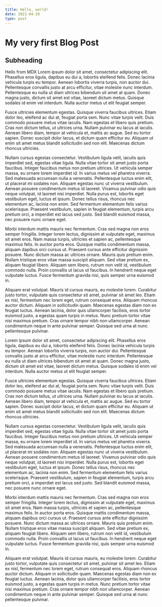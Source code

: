```yaml
---
title: Hello, world!
date: 2021-04-20
type: post
---
```


# My very first Blog Post

## Subheading

Hello from MDX
Lorem ipsum dolor sit amet, consectetur adipiscing elit. Phasellus eros ligula, dapibus eu dui a, lobortis eleifend felis. Donec lacinia vehicula turpis eu tempor. Aenean lobortis viverra turpis, non auctor dui. Pellentesque convallis justo at arcu efficitur, vitae molestie nunc interdum. Pellentesque eu nulla ut diam ultrices bibendum sit amet at quam. Donec magna justo, dictum sit amet est vitae, laoreet dictum metus. Quisque sodales id enim vel interdum. Nulla auctor metus ut elit feugiat semper.

Fusce ultricies elementum egestas. Quisque viverra faucibus ultrices. Etiam dolor leo, eleifend ac dui at, feugiat porta sem. Nunc vitae turpis velit. Duis commodo posuere metus vitae iaculis. Nam egestas et libero quis pretium. Cras non dictum tellus, ut ultrices urna. Nullam pulvinar eu lacus at iaculis. Aenean libero diam, tempor at vehicula et, mattis ac augue. Sed eu tortor sapien. Donec suscipit dolor lacus, et dictum quam efficitur eu. Aliquam ut enim sit amet metus blandit sollicitudin sed non elit. Maecenas dictum rhoncus ultricies.

Nullam cursus egestas consectetur. Vestibulum ligula velit, iaculis quis imperdiet sed, egestas vitae ligula. Nulla vitae tortor sit amet justo porta faucibus. Integer faucibus metus non pretium ultrices. Ut vehicula semper massa, eu ornare lorem imperdiet id. In varius metus vel pharetra viverra. Sed malesuada accumsan nulla a venenatis. Pellentesque luctus enim elit, ut placerat mi sodales non. Aliquam egestas nunc ut viverra vestibulum. Aenean posuere condimentum metus id laoreet. Vivamus pulvinar odio quis neque volutpat, id laoreet nisi imperdiet. Nulla purus est, lobortis eget vestibulum eget, luctus et ipsum. Donec tellus risus, rhoncus nec elementum ac, lacinia non enim. Sed fermentum elementum felis varius scelerisque. Praesent vestibulum, sapien in feugiat elementum, turpis arcu pretium orci, a imperdiet est lacus sed justo. Sed blandit euismod massa, nec posuere nunc ornare eget.

Morbi interdum mattis mauris nec fermentum. Cras sed magna non eros semper fringilla. Integer lorem lectus, dignissim at vulputate eget, maximus sit amet eros. Nam massa turpis, ultricies et sapien ac, pellentesque maximus felis. In auctor porta eros. Quisque mattis condimentum massa, aliquam dapibus orci cursus ut. Praesent cursus ante efficitur dignissim posuere. Nunc dictum massa ac ultrices ornare. Mauris quis pretium enim. Nullam tristique eros vitae massa suscipit aliquam. Sed vitae pretium ex, aliquam feugiat libero. Aliquam sem libero, rutrum non velit id, vestibulum commodo nulla. Proin convallis ut lacus ut faucibus. In hendrerit neque eget vulputate luctus. Fusce fermentum gravida nisi, quis semper urna euismod in.

Aliquam erat volutpat. Mauris id cursus mauris, eu molestie lorem. Curabitur justo tortor, vulputate quis consectetur sit amet, pulvinar sit amet leo. Etiam ex nisl, fermentum nec lorem eget, rutrum consequat eros. Aliquam rhoncus auctor dictum. Aliquam in sollicitudin quam. Maecenas egestas diam non ex feugiat luctus. Aenean lacinia, dolor quis ullamcorper facilisis, eros tortor euismod justo, a egestas quam turpis in metus. Nunc pretium tortor vitae nisi maximus pretium. Cras ornare tempor nibh non ullamcorper. Aenean condimentum neque in ante pulvinar semper. Quisque sed urna at nunc pellentesque pulvinar.

Lorem ipsum dolor sit amet, consectetur adipiscing elit. Phasellus eros ligula, dapibus eu dui a, lobortis eleifend felis. Donec lacinia vehicula turpis eu tempor. Aenean lobortis viverra turpis, non auctor dui. Pellentesque convallis justo at arcu efficitur, vitae molestie nunc interdum. Pellentesque eu nulla ut diam ultrices bibendum sit amet at quam. Donec magna justo, dictum sit amet est vitae, laoreet dictum metus. Quisque sodales id enim vel interdum. Nulla auctor metus ut elit feugiat semper.

Fusce ultricies elementum egestas. Quisque viverra faucibus ultrices. Etiam dolor leo, eleifend ac dui at, feugiat porta sem. Nunc vitae turpis velit. Duis commodo posuere metus vitae iaculis. Nam egestas et libero quis pretium. Cras non dictum tellus, ut ultrices urna. Nullam pulvinar eu lacus at iaculis. Aenean libero diam, tempor at vehicula et, mattis ac augue. Sed eu tortor sapien. Donec suscipit dolor lacus, et dictum quam efficitur eu. Aliquam ut enim sit amet metus blandit sollicitudin sed non elit. Maecenas dictum rhoncus ultricies.

Nullam cursus egestas consectetur. Vestibulum ligula velit, iaculis quis imperdiet sed, egestas vitae ligula. Nulla vitae tortor sit amet justo porta faucibus. Integer faucibus metus non pretium ultrices. Ut vehicula semper massa, eu ornare lorem imperdiet id. In varius metus vel pharetra viverra. Sed malesuada accumsan nulla a venenatis. Pellentesque luctus enim elit, ut placerat mi sodales non. Aliquam egestas nunc ut viverra vestibulum. Aenean posuere condimentum metus id laoreet. Vivamus pulvinar odio quis neque volutpat, id laoreet nisi imperdiet. Nulla purus est, lobortis eget vestibulum eget, luctus et ipsum. Donec tellus risus, rhoncus nec elementum ac, lacinia non enim. Sed fermentum elementum felis varius scelerisque. Praesent vestibulum, sapien in feugiat elementum, turpis arcu pretium orci, a imperdiet est lacus sed justo. Sed blandit euismod massa, nec posuere nunc ornare eget.

Morbi interdum mattis mauris nec fermentum. Cras sed magna non eros semper fringilla. Integer lorem lectus, dignissim at vulputate eget, maximus sit amet eros. Nam massa turpis, ultricies et sapien ac, pellentesque maximus felis. In auctor porta eros. Quisque mattis condimentum massa, aliquam dapibus orci cursus ut. Praesent cursus ante efficitur dignissim posuere. Nunc dictum massa ac ultrices ornare. Mauris quis pretium enim. Nullam tristique eros vitae massa suscipit aliquam. Sed vitae pretium ex, aliquam feugiat libero. Aliquam sem libero, rutrum non velit id, vestibulum commodo nulla. Proin convallis ut lacus ut faucibus. In hendrerit neque eget vulputate luctus. Fusce fermentum gravida nisi, quis semper urna euismod in.

Aliquam erat volutpat. Mauris id cursus mauris, eu molestie lorem. Curabitur justo tortor, vulputate quis consectetur sit amet, pulvinar sit amet leo. Etiam ex nisl, fermentum nec lorem eget, rutrum consequat eros. Aliquam rhoncus auctor dictum. Aliquam in sollicitudin quam. Maecenas egestas diam non ex feugiat luctus. Aenean lacinia, dolor quis ullamcorper facilisis, eros tortor euismod justo, a egestas quam turpis in metus. Nunc pretium tortor vitae nisi maximus pretium. Cras ornare tempor nibh non ullamcorper. Aenean condimentum neque in ante pulvinar semper. Quisque sed urna at nunc pellentesque pulvinar.
